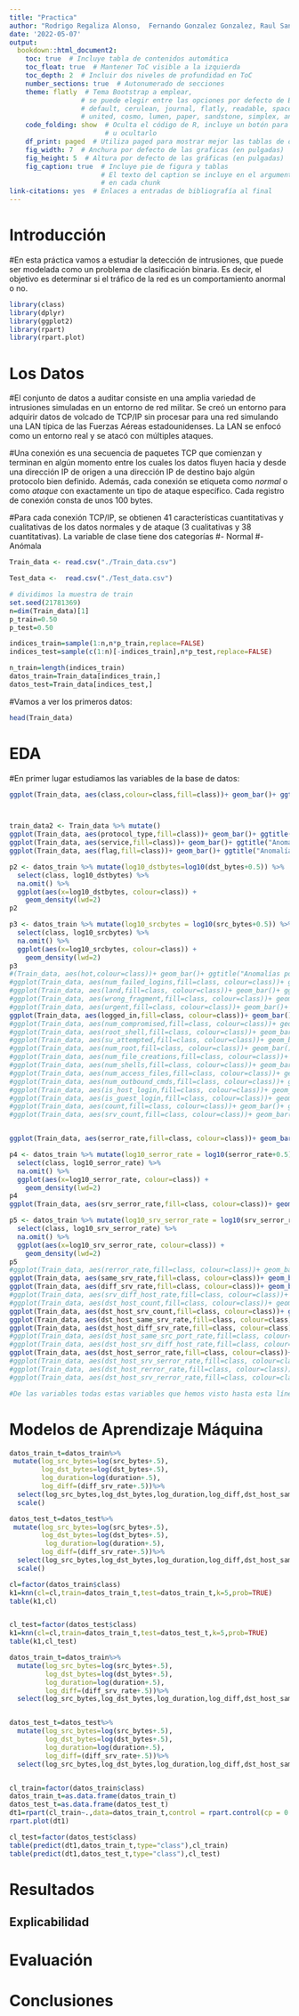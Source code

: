 ```yaml
---
title: "Practica"
author: "Rodrigo Regaliza Alonso,  Fernando Gonzalez Gonzalez, Raul Sanitago Muñoz"
date: '2022-05-07'
output:
  bookdown::html_document2:
    toc: true  # Incluye tabla de contenidos automática
    toc_float: true  # Mantener ToC visible a la izquierda
    toc_depth: 2  # Incluir dos niveles de profundidad en ToC
    number_sections: true  # Autonumerado de secciones
    theme: flatly  # Tema Bootstrap a emplear, 
                  # se puede elegir entre las opciones por defecto de Bootstrap:
                  # default, cerulean, journal, flatly, readable, spacelab, 
                  # united, cosmo, lumen, paper, sandstone, simplex, and yeti
    code_folding: show  # Oculta el código de R, incluye un botón para mostrarlo
                        # u ocultarlo
    df_print: paged  # Utiliza paged para mostrar mejor las tablas de datos
    fig_width: 7  # Anchura por defecto de las graficas (en pulgadas)
    fig_height: 5  # Altura por defecto de las gráficas (en pulgadas)
    fig_caption: true  # Incluye pie de figura y tablas
                       # El texto del caption se incluye en el argumento fig.cap
                       # en cada chunk
link-citations: yes  # Enlaces a entradas de bibliografía al final
---
```



# Introducción

#En esta práctica vamos a estudiar la detección de intrusiones, que puede ser modelada como un problema de clasificación binaria. Es decir, el objetivo es determinar si el tráfico de la red es un comportamiento anormal o no.


```r
library(class)
library(dplyr)
library(ggplot2)
library(rpart)
library(rpart.plot)
```
# Los Datos

#El conjunto de datos a auditar consiste en una amplia variedad de intrusiones simuladas en un entorno de red militar. Se creó un entorno para adquirir datos de volcado de TCP/IP sin procesar para una red simulando una LAN típica de las Fuerzas Aéreas estadounidenses. La LAN se enfocó como un entorno real y se atacó con múltiples ataques.

#Una conexión es una secuencia de paquetes TCP que comienzan y terminan en algún momento entre los cuales los datos fluyen hacia y desde una dirección IP de origen a una dirección IP de destino bajo algún protocolo bien definido. Además, cada conexión se etiqueta como *normal* o como *ataque* con exactamente un tipo de ataque específico. Cada registro de conexión consta de unos 100 bytes.

#Para cada conexión TCP/IP, se obtienen 41 características cuantitativas y cualitativas de los datos normales y de ataque (3 cualitativas y 38 cuantitativas). La variable de clase tiene dos categorías
#- Normal
#- Anómala

```r
Train_data <- read.csv("./Train_data.csv")

Test_data <-  read.csv("./Test_data.csv")

# dividimos la muestra de train
set.seed(21781369)
n=dim(Train_data)[1]
p_train=0.50
p_test=0.50

indices_train=sample(1:n,n*p_train,replace=FALSE)
indices_test=sample(c(1:n)[-indices_train],n*p_test,replace=FALSE)

n_train=length(indices_train)
datos_train=Train_data[indices_train,]
datos_test=Train_data[indices_test,]


```

#Vamos a ver los primeros datos:
```r
head(Train_data)
```


# EDA

#En primer lugar estudiamos las variables de la base de datos:
```r
ggplot(Train_data, aes(class,colour=class,fill=class))+ geom_bar()+ ggtitle("Anomalías por tipo de class")



train_data2 <- Train_data %>% mutate()
ggplot(Train_data, aes(protocol_type,fill=class))+ geom_bar()+ ggtitle("Anomalías por tipo de protocolo")
ggplot(Train_data, aes(service,fill=class))+ geom_bar()+ ggtitle("Anomalías por tipo de service")
ggplot(Train_data, aes(flag,fill=class))+ geom_bar()+ ggtitle("Anomalías por tipo de flag")

p2 <- datos_train %>% mutate(log10_dstbytes=log10(dst_bytes+0.5)) %>%
  select(class, log10_dstbytes) %>%
  na.omit() %>%
  ggplot(aes(x=log10_dstbytes, colour=class)) +
    geom_density(lwd=2)
p2

p3 <- datos_train %>% mutate(log10_srcbytes = log10(src_bytes+0.5)) %>%
  select(class, log10_srcbytes) %>%
  na.omit() %>%
  ggplot(aes(x=log10_srcbytes, colour=class)) +
    geom_density(lwd=2)
p3
#(Train_data, aes(hot,colour=class))+ geom_bar()+ ggtitle("Anomalías por tipo de hot")
#ggplot(Train_data, aes(num_failed_logins,fill=class, colour=class))+ geom_bar()+ ggtitle("Anomalías por num_failed_logins")
#ggplot(Train_data, aes(land,fill=class, colour=class))+ geom_bar()+ ggtitle("Anomalías por tipo de land")
#ggplot(Train_data, aes(wrong_fragment,fill=class, colour=class))+ geom_bar()+ ggtitle("Anomalías por wrong_fragment")
#ggplot(Train_data, aes(urgent,fill=class, colour=class))+ geom_bar()+ ggtitle("Anomalías por urgent")
ggplot(Train_data, aes(logged_in,fill=class, colour=class))+ geom_bar()+ ggtitle("Anomalías por logged_in")
#ggplot(Train_data, aes(num_compromised,fill=class, colour=class))+ geom_bar()+ ggtitle("Anomalías por num_compromised")
#ggplot(Train_data, aes(root_shell,fill=class, colour=class))+ geom_bar()+ ggtitle("Anomalías por root_shell")
#ggplot(Train_data, aes(su_attempted,fill=class, colour=class))+ geom_bar()+ ggtitle("Anomalías por su_attempted")
#ggplot(Train_data, aes(num_root,fill=class, colour=class))+ geom_bar()+ ggtitle("Anomalías por num_root")
#ggplot(Train_data, aes(num_file_creations,fill=class, colour=class))+ geom_bar()+ ggtitle("Anomalías por num_file_creations")
#ggplot(Train_data, aes(num_shells,fill=class, colour=class))+ geom_bar()+ ggtitle("Anomalías por num_shells")
#ggplot(Train_data, aes(num_access_files,fill=class, colour=class))+ geom_bar()+ ggtitle("Anomalías por num_access_files")
#ggplot(Train_data, aes(num_outbound_cmds,fill=class, colour=class))+ geom_bar()+ ggtitle("Anomalías por num_outbound_cmds")
#ggplot(Train_data, aes(is_host_login,fill=class, colour=class))+ geom_bar()+ ggtitle("Anomalías por is_host_login")
#ggplot(Train_data, aes(is_guest_login,fill=class, colour=class))+ geom_bar()+ ggtitle("Anomalías por is_guest_login")
#ggplot(Train_data, aes(count,fill=class, colour=class))+ geom_bar()+ ggtitle("Anomalías por count")
#ggplot(Train_data, aes(srv_count,fill=class, colour=class))+ geom_bar()+ ggtitle("Anomalías por srv_count")


ggplot(Train_data, aes(serror_rate,fill=class, colour=class))+ geom_bar()+ ggtitle("Anomalías por serror_rate")

p4 <- datos_train %>% mutate(log10_serror_rate = log10(serror_rate+0.5)) %>%
  select(class, log10_serror_rate) %>%
  na.omit() %>%
  ggplot(aes(x=log10_serror_rate, colour=class)) +
    geom_density(lwd=2)
p4
ggplot(Train_data, aes(srv_serror_rate,fill=class, colour=class))+ geom_bar()+ ggtitle("Anomalías por srv_serror_rate")

p5 <- datos_train %>% mutate(log10_srv_serror_rate = log10(srv_serror_rate+0.5)) %>%
  select(class, log10_srv_serror_rate) %>%
  na.omit() %>%
  ggplot(aes(x=log10_srv_serror_rate, colour=class)) +
    geom_density(lwd=2)
p5
#ggplot(Train_data, aes(rerror_rate,fill=class, colour=class))+ geom_bar()+ ggtitle("Anomalías por rerror_rate")
ggplot(Train_data, aes(same_srv_rate,fill=class, colour=class))+ geom_bar()+ ggtitle("Anomalías por same_srv_rate")
ggplot(Train_data, aes(diff_srv_rate,fill=class, colour=class))+ geom_bar()+ ggtitle("Anomalías por diff_srv_rate")
#ggplot(Train_data, aes(srv_diff_host_rate,fill=class, colour=class))+ geom_bar()+ ggtitle("Anomalías por srv_diff_host_rate")
#ggplot(Train_data, aes(dst_host_count,fill=class, colour=class))+ geom_bar()+ ggtitle("Anomalías por dst_host_count")
ggplot(Train_data, aes(dst_host_srv_count,fill=class, colour=class))+ geom_bar()+ ggtitle("Anomalías por dst_host_srv_count")
ggplot(Train_data, aes(dst_host_same_srv_rate,fill=class, colour=class))+ geom_bar()+ ggtitle("Anomalías por dst_host_same_srv_rate")
ggplot(Train_data, aes(dst_host_diff_srv_rate,fill=class, colour=class))+ geom_bar()+ ggtitle("Anomalías por dst_host_diff_srv_rate")
#ggplot(Train_data, aes(dst_host_same_src_port_rate,fill=class, colour=class))+ geom_bar()+ ggtitle("Anomalías por dst_host_same_src_port_rate")
#ggplot(Train_data, aes(dst_host_srv_diff_host_rate,fill=class, colour=class))+ geom_bar()+ ggtitle("Anomalías por dst_host_srv_diff_host_rate")
ggplot(Train_data, aes(dst_host_serror_rate,fill=class, colour=class))+ geom_bar()+ ggtitle("Anomalías por dst_host_serror_rate")
#ggplot(Train_data, aes(dst_host_srv_serror_rate,fill=class, colour=class))+ geom_bar()+ ggtitle("Anomalías por dst_host_srv_serror_rate")
#ggplot(Train_data, aes(dst_host_rerror_rate,fill=class, colour=class))+ geom_bar()+ ggtitle("Anomalías por dst_host_rerror_rate")
#ggplot(Train_data, aes(dst_host_srv_rerror_rate,fill=class, colour=class))+ geom_bar()+ ggtitle("Anomalías por dst_host_srv_rerror_rate")

#De las variables todas estas variables que hemos visto hasta esta línea solo nos interesan las no comentadas, ya que las demás no representan ningún cambio en las estadísticas y suelen estar en torno al 50% de normal o anómala.  Lo supímos al imprimir el grafo de cada una de ellas


```



# Modelos de Aprendizaje Máquina

```r
datos_train_t=datos_train%>%
 mutate(log_src_bytes=log(src_bytes+.5),
        log_dst_bytes=log(dst_bytes+.5), 
        log_duration=log(duration+.5),
        log_diff=(diff_srv_rate+.5))%>%
  select(log_src_bytes,log_dst_bytes,log_duration,log_diff,dst_host_same_srv_rate,dst_host_srv_count)%>%
  scale()

datos_test_t=datos_test%>%
 mutate(log_src_bytes=log(src_bytes+.5),
        log_dst_bytes=log(dst_bytes+.5),
         log_duration=log(duration+.5),
        log_diff=(diff_srv_rate+.5))%>%
  select(log_src_bytes,log_dst_bytes,log_duration,log_diff,dst_host_same_srv_rate,dst_host_srv_count)%>%
  scale()

cl=factor(datos_train$class)
k1=knn(cl=cl,train=datos_train_t,test=datos_train_t,k=5,prob=TRUE)
table(k1,cl)


cl_test=factor(datos_test$class)
k1=knn(cl=cl,train=datos_train_t,test=datos_test_t,k=5,prob=TRUE)
table(k1,cl_test)
```


```r
datos_train_t=datos_train%>%
  mutate(log_src_bytes=log(src_bytes+.5),
         log_dst_bytes=log(dst_bytes+.5),
         log_duration=log(duration+.5),
         log_diff=(diff_srv_rate+.5))%>%
  select(log_src_bytes,log_dst_bytes,log_duration,log_diff,dst_host_same_srv_rate,dst_host_srv_count)


datos_test_t=datos_test%>%
  mutate(log_src_bytes=log(src_bytes+.5),
         log_dst_bytes=log(dst_bytes+.5),
         log_duration=log(duration+.5),
         log_diff=(diff_srv_rate+.5))%>%
  select(log_src_bytes,log_dst_bytes,log_duration,log_diff,dst_host_same_srv_rate,dst_host_srv_count)


cl_train=factor(datos_train$class)
datos_train_t=as.data.frame(datos_train_t)
datos_test_t=as.data.frame(datos_test_t)
dt1=rpart(cl_train~.,data=datos_train_t,control = rpart.control(cp = 0.01))
rpart.plot(dt1)

cl_test=factor(datos_test$class)
table(predict(dt1,datos_train_t,type="class"),cl_train)
table(predict(dt1,datos_test_t,type="class"),cl_test)


```

# Resultados

## Explicabilidad

# Evaluación

# Conclusiones
